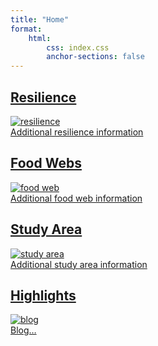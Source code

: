 ```yaml
---
title: "Home"
format: 
    html:
        css: index.css
        anchor-sections: false
---
```


<!-- Learn about [<span id="resilience">resilience</span>](resilience.qmd), [<span id="food-webs">food webs</span>](foodweb.qmd), and [<span id="study-area"> our study area </span>](study_area.qmd). 

Read our [<span id="blog">blog</span>](highlights.qmd) and the [<span id="resources">resources</span>](resources.qmd) we have created. -->


<div class="container">



<a href="resilience.qmd">
<div class="popout">
<h2> Resilience </h2>
<img src="images/Roopnarine_Angielczyk_2016_Resilience_Image_transparent.png" alt="resilience">
<div class="overlay">
<div class="text">Additional resilience information</div>
</div>
</div>
</a>

<a href="foodweb.qmd">
<div class="popout">
<h2> Food Webs </h2>
<img src="pdf/FoodWeb_TrophicLevels.svg" alt="food web">
<div class="overlay">
<div class="text">Additional food web information</div>
</div>
</div>
</a>

</div>

<div class="container">

<a href="study_area.qmd">
<div class="popout">
<h2> Study Area </h2>
<img src="images/study_area_logo.png" alt="study area">
<div class="overlay">
<div class="text">Additional study area information</div>
</div>
</div>
</a>

<a href="highlights.qmd">
<div class="popout">
<h2> Highlights </h2>
<img src="https://cdn-icons-png.flaticon.com/512/6114/6114045.png" alt="blog">
<div class="overlay">
<div class="text">Blog...</div>
</div>
</div>
</a>

</div>


